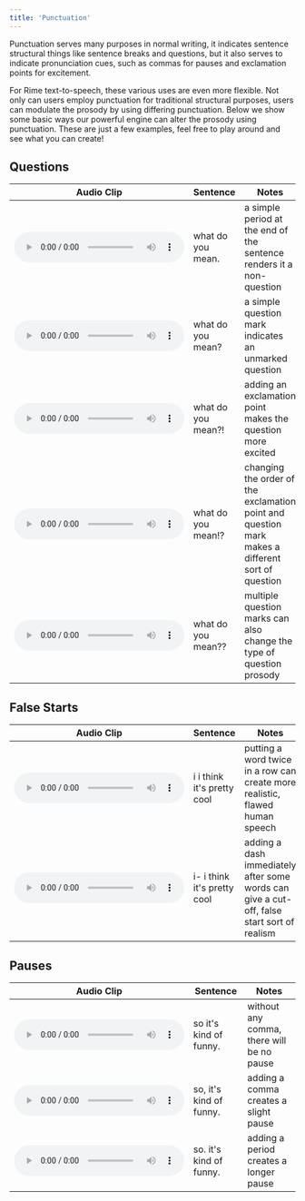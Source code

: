 ```yaml
---
title: 'Punctuation'
---
```


Punctuation serves many purposes in normal writing, it indicates sentence structural things like sentence breaks and questions, but it also serves to indicate pronunciation cues, such as commas for pauses and exclamation points for excitement. 

For Rime text-to-speech, these various uses are even more flexible. Not only can users employ punctuation for traditional structural purposes, users can modulate the prosody by using differing punctuation. Below we show some basic ways our powerful engine can alter the prosody using punctuation. These are just a few examples, feel free to play around and see what you can create!

## Questions

|    Audio Clip     |      Sentence             | Notes  |
|-----------------|--------------------------|---|
|   <audio controls src="https://rime.ai/sounds/docs/whatdoyoumeanperiod.wav"></audio>     |    what do you mean.      |  a simple period at the end of the sentence renders it a non-question  |
|   <audio controls src="https://rime.ai/sounds/docs/whatdoyoumeanquestion.wav"></audio>    |      what do you mean?        |  a simple question mark indicates an unmarked question |
|   <audio controls src="https://rime.ai/sounds/docs/whatdoyoumeaninterrobang.wav"></audio>    |       what do you mean?!       |  adding an exclamation point makes the question more excited |
|   <audio controls src="https://rime.ai/sounds/docs/whatdoyoumeanexclamq.wav"></audio>    |          what do you mean!?      |  changing the order of the exclamation point and question mark makes a different sort of question |
|   <audio controls src="https://rime.ai/sounds/docs/whatdoyoumeanqq.wav"></audio>     |     what do you mean??         |  multiple question marks can also change the type of question prosody |

## False Starts

|    Audio Clip     |      Sentence             | Notes  |
|-----------------|--------------------------|---|
|   <audio controls src="https://rime.ai/sounds/docs/iithinkitsprettycool.wav"></audio>     |    i i think it's pretty cool     |  putting a word twice in a row can create more realistic, flawed human speech  |
|   <audio controls src="https://rime.ai/sounds/docs/iithinkitsprettycooldash.wav"></audio>    |      i- i think it's pretty cool       |  adding a dash immediately after some words can give a cut-off, false start sort of realism |

## Pauses

|    Audio Clip     |      Sentence             | Notes  |
|-----------------|--------------------------|---|
|   <audio controls src="https://rime.ai/sounds/docs/soitskindafunny.wav"></audio>     |    so it's kind of funny.     |  without any comma, there will be no pause |
|   <audio controls src="https://rime.ai/sounds/docs/soitskindafunnycomma.wav"></audio>    |      so, it's kind of funny.     |  adding a comma creates a slight pause |
|   <audio controls src="https://rime.ai/sounds/docs/soitskindafunnyperiod.wav"></audio>    |      so. it's kind of funny.       |  adding a period creates a longer pause |